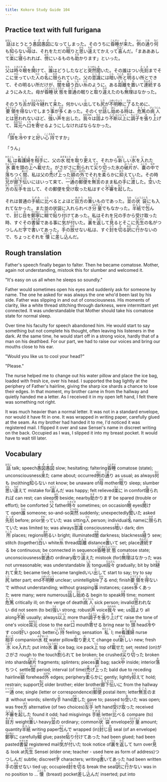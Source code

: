 ```yaml
---
title: Kokoro Study Guide 104
---
```


## Practice text with full furigana

<p>
<ruby><rb>話</rb><rt>はなし</rt></ruby>はとうとう<ruby><rb>愚図愚図</rb><rt>ぐずぐず</rt></ruby>になってしまった。そのうちに<ruby><rb>昏睡</rb><rt>こんすい</rt></ruby>が<ruby><rb>来</rb><rt>き</rt></ruby>た。<ruby><rb>例</rb><rt>れい</rt></ruby>の<ruby><rb>通</rb><rt>とお</rt></ruby>り<ruby><rb>何</rb><rt>なに</rt></ruby>も<ruby><rb>知</rb><rt>し</rt></ruby>らない<ruby><rb>母</rb><rt>はは</rt></ruby>は、それをただの<ruby><rb>眠</rb><rt>ねむ</rt></ruby>りと<ruby><rb>思</rb><rt>おも</rt></ruby>い<ruby><rb>違</rb><rt>ちが</rt></ruby>えてかえって<ruby><rb>喜</rb><rt>よろこ</rt></ruby>んだ。「まあああして<ruby><rb>楽</rb><rt>らく</rt></ruby>に<ruby><rb>寝</rb><rt>ね</rt></ruby>られれば、<ruby><rb>傍</rb><rt>はた</rt></ruby>にいるものも<ruby><rb>助</rb><rt>たす</rt></ruby>かります」といった。
</p>

<p>
<ruby><rb>父</rb><rt>ちち</rt></ruby>は<ruby><rb>時々</rb><rt>ときどき</rt></ruby><ruby><rb>眼</rb><rt>め</rt></ruby>を<ruby><rb>開</rb><rt>あ</rt></ruby>けて、<ruby><rb>誰</rb><rt>たれ</rt></ruby>はどうしたなどと<ruby><rb>突然</rb><rt>とつぜん</rt></ruby><ruby><rb>聞</rb><rt>き</rt></ruby>いた。その誰はつい<ruby><rb>先刻</rb><rt>さっき</rt></ruby>までそこに<ruby><rb>坐</rb><rt>すわ</rt></ruby>っていた<ruby><rb>人</rb><rt>ひと</rt></ruby>の<ruby><rb>名</rb><rt>な</rt></ruby>に<ruby><rb>限</rb><rt>かぎ</rt></ruby>られていた。父の<ruby><rb>意識</rb><rt>いしき</rt></ruby>には<ruby><rb>暗</rb><rt>くら</rt></ruby>い<ruby><rb>所</rb><rt>ところ</rt></ruby>と<ruby><rb>明</rb><rt>あか</rt></ruby>るい所とできて、その明るい所だけが、<ruby><rb>闇</rb><rt>やみ</rt></ruby>を<ruby><rb>縫</rb><rt>ぬ</rt></ruby>う<ruby><rb>白</rb><rt>しろ</rt></ruby>い<ruby><rb>糸</rb><rt>いと</rt></ruby>のように、ある<ruby><rb>距離</rb><rt>きょり</rt></ruby>を<ruby><rb>置</rb><rt>お</rt></ruby>いて<ruby><rb>連続</rb><rt>れんぞく</rt></ruby>するようにみえた。母が<ruby><rb>昏睡</rb><rt>こんすい</rt></ruby><ruby><rb>状態</rb><rt>じょうたい</rt></ruby>を<ruby><rb>普通</rb><rt>ふつう</rt></ruby>の眠りと<ruby><rb>取</rb><rt>と</rt></ruby>り<ruby><rb>違</rb><rt>ちが</rt></ruby>えたのも<ruby><rb>無理</rb><rt>むり</rt></ruby>はなかった。
</p>

<p>
そのうち<ruby><rb>舌</rb><rt>した</rt></ruby>が<ruby><rb>段々</rb><rt>だんだん</rt></ruby><ruby><rb>縺</rb><rt>もつ</rt></ruby>れて<ruby><rb>来</rb><rt>き</rt></ruby>た。何かいい<ruby><rb>出</rb><rt>だ</rt></ruby>しても<ruby><rb>尻</rb><rt>しり</rt></ruby>が<ruby><rb>不明瞭</rb><rt>ふめいりょう</rt></ruby>に<ruby><rb>了</rb><rt>おわ</rt></ruby>るために、<ruby><rb>要領</rb><rt>ようりょう</rt></ruby>を<ruby><rb>得</rb><rt>え</rt></ruby>ないでしまう<ruby><rb>事</rb><rt>こと</rt></ruby>が<ruby><rb>多</rb><rt>おお</rt></ruby>くあった。そのくせ<ruby><rb>話</rb><rt>はな</rt></ruby>し<ruby><rb>始</rb><rt>はじ</rt></ruby>める<ruby><rb>時</rb><rt>とき</rt></ruby>は、<ruby><rb>危篤</rb><rt>きとく</rt></ruby>の<ruby><rb>病人</rb><rt>びょうにん</rt></ruby>とは<ruby><rb>思</rb><rt>おも</rt></ruby>われないほど、<ruby><rb>強</rb><rt>つよ</rt></ruby>い<ruby><rb>声</rb><rt>こえ</rt></ruby>を出した。<ruby><rb>我々</rb><rt>われわれ</rt></ruby>は<ruby><rb>固</rb><rt>もと</rt></ruby>より<ruby><rb>不断</rb><rt>ふだん</rt></ruby><ruby><rb>以上</rb><rt>いじょう</rt></ruby>に<ruby><rb>調子</rb><rt>ちょうし</rt></ruby>を<ruby><rb>張</rb><rt>は</rt></ruby>り<ruby><rb>上</rb><rt>あ</rt></ruby>げて、<ruby><rb>耳元</rb><rt>みみもと</rt></ruby>へ<ruby><rb>口</rb><rt>くち</rt></ruby>を<ruby><rb>寄</rb><rt>よ</rt></ruby>せるようにしなければならなかった。
</p>

<p>
「<ruby><rb>頭</rb><rt>あたま</rt></ruby>を<ruby><rb>冷</rb><rt>ひ</rt></ruby>やすと<ruby><rb>好</rb><rt>い</rt></ruby>い<ruby><rb>心持</rb><rt>こころもち</rt></ruby>ですか」
</p>

「うん」

<p>
<ruby><rb>私</rb><rt>わたくし</rt></ruby>は<ruby><rb>看護婦</rb><rt>かんごふ</rt></ruby>を<ruby><rb>相手</rb><rt>あいて</rt></ruby>に、父の<ruby><rb>水枕</rb><rt>みずまくら</rt></ruby>を<ruby><rb>取</rb><rt>と</rt></ruby>り<ruby><rb>更</rb><rt>か</rt></ruby>えて、それから<ruby><rb>新</rb><rt>あたら</rt></ruby>しい<ruby><rb>氷</rb><rt>こおり</rt></ruby>を<ruby><rb>入</rb><rt>い</rt></ruby>れた<ruby><rb>氷嚢</rb><rt>ひょうのう</rt></ruby>を頭の<ruby><rb>上</rb><rt>うえ</rt></ruby>へ<ruby><rb>載</rb><rt>の</rt></ruby>せた。がさがさに<ruby><rb>割</rb><rt>わ</rt></ruby>られて<ruby><rb>尖</rb><rt>とが</rt></ruby>り<ruby><rb>切</rb><rt>き</rt></ruby>った氷の<ruby><rb>破片</rb><rt>はへん</rt></ruby>が、<ruby><rb>嚢</rb><rt>ふくろ</rt></ruby>の<ruby><rb>中</rb><rt>なか</rt></ruby>で<ruby><rb>落</rb><rt>お</rt></ruby>ちつく<ruby><rb>間</rb><rt>あいだ</rt></ruby>、私は父の<ruby><rb>禿</rb><rt>は</rt></ruby>げ<ruby><rb>上</rb><rt>あが</rt></ruby>った<ruby><rb>額</rb><rt>ひたい</rt></ruby>の<ruby><rb>外</rb><rt>はずれ</rt></ruby>でそれを<ruby><rb>柔</rb><rt>やわ</rt></ruby>らかに<ruby><rb>抑</rb><rt>おさ</rt></ruby>えていた。その時<ruby><rb>兄</rb><rt>あに</rt></ruby>が<ruby><rb>廊下</rb><rt>ろうか</rt></ruby><ruby><rb>伝</rb><rt>づた</rt></ruby>いにはいって来て、<ruby><rb>一通</rb><rt>いっつう</rt></ruby>の<ruby><rb>郵便</rb><rt>ゆうびん</rt></ruby>を<ruby><rb>無言</rb><rt>むごん</rt></ruby>のまま私の<ruby><rb>手</rb><rt>て</rt></ruby>に<ruby><rb>渡</rb><rt>わた</rt></ruby>した。<ruby><rb>空</rb><rt>あ</rt></ruby>いた<ruby><rb>方</rb><rt>ほう</rt></ruby>の<ruby><rb>左手</rb><rt>ひだりて</rt></ruby>を出して、その郵便を<ruby><rb>受</rb><rt>う</rt></ruby>け<ruby><rb>取</rb><rt>と</rt></ruby>った私はすぐ<ruby><rb>不審</rb><rt>ふしん</rt></ruby>を<ruby><rb>起</rb><rt>おこ</rt></ruby>した。
</p>

<p>
それは普通の<ruby><rb>手紙</rb><rt>てがみ</rt></ruby>に<ruby><rb>比</rb><rt>くら</rt></ruby>べるとよほど<ruby><rb>目方</rb><rt>めかた</rt></ruby>の<ruby><rb>重</rb><rt>おも</rt></ruby>いものであった。<ruby><rb>並</rb><rt>なみ</rt></ruby>の<ruby><rb>状袋</rb><rt>じょうぶくろ</rt></ruby>にも入れてなかった。また並の状袋に入れられべき<ruby><rb>分量</rb><rt>ぶんりょう</rt></ruby>でもなかった。<ruby><rb>半紙</rb><rt>はんし</rt></ruby>で<ruby><rb>包</rb><rt>つつ</rt></ruby>んで、<ruby><rb>封</rb><rt>ふう</rt></ruby>じ<ruby><rb>目</rb><rt>め</rt></ruby>を<ruby><rb>鄭寧</rb><rt>ていねい</rt></ruby>に<ruby><rb>糊</rb><rt>のり</rt></ruby>で<ruby><rb>貼</rb><rt>は</rt></ruby>り<ruby><rb>付</rb><rt>つ</rt></ruby>けてあった。私はそれを兄の手から受け取った時、すぐその<ruby><rb>書留</rb><rt>かきとめ</rt></ruby>である事に<ruby><rb>気</rb><rt>き</rt></ruby>が<ruby><rb>付</rb><rt>つ</rt></ruby>いた。<ruby><rb>裏</rb><rt>うら</rt></ruby>を<ruby><rb>返</rb><rt>かえ</rt></ruby>して<ruby><rb>見</rb><rt>み</rt></ruby>るとそこに<ruby><rb>先生</rb><rt>せんせい</rt></ruby>の名がつつしんだ<ruby><rb>字</rb><rt>じ</rt></ruby>で<ruby><rb>書</rb><rt>か</rt></ruby>いてあった。<ruby><rb>手</rb><rt>て</rt></ruby>の<ruby><rb>放</rb><rt>はな</rt></ruby>せない私は、すぐ<ruby><rb>封</rb><rt>ふう</rt></ruby>を<ruby><rb>切</rb><rt>き</rt></ruby>る<ruby><rb>訳</rb><rt>わけ</rt></ruby>に<ruby><rb>行</rb><rt>ゆ</rt></ruby>かないので、ちょっとそれを<ruby><rb>懐</rb><rt>ふところ</rt></ruby>に<ruby><rb>差</rb><rt>さ</rt></ruby>し<ruby><rb>込</rb><rt>こ</rt></ruby>んだ。
</p>


## Rough translation

Father's speech finally began to falter. Then he became comatose. Mother, again not understanding, mistook this for slumber and welcomed it.

"It's easy on us all when he sleeps so soundly."

Father would sometimes open his eyes and suddenly ask for someone by name. The one he asked for was always the one who'd been last by his side. Father was slipping in and out of consciousness. His moments of clarity, like a white thread stitching through darkness, were intermittant yet connected. It was understandable that Mother should take his comatose state for normal sleep.

Over time his faculty for speech abandoned him. He would start to say something but not complete his thought, often leaving his listeners in the dark. At the same time, he would start off in a strong voice, hardly that of a man on his deathbed. For our part, we had to raise our voices and bring our mouths close to his ear.

"Would you like us to cool your head?"

"Please."

The nurse helped me to change out his water pillow and place the ice bag, loaded with fresh ice, over his head. I supported the bag lightly at the periphery of Father's hairline, giving the sharp ice shards a chance to lose their edges. In that moment, my brother came in from the hallway and quietly handed me a letter. As I received it in my open left hand, I felt there was something not right.

It was much heavier than a normal letter. It was not in a standard envelope, nor would it have fit in one. It was wrapped in writing paper, carefully glued at the seam. As my brother had handed it to me, I'd noticed it was registered mail. I flipped it over and saw Sensei's name in discreet writing on the back. Occupied as I was, I slipped it into my breast pocket. It would have to wait till later.     


## Vocabulary

<p>
<span class="vocabstudy"><ruby><rb>話</rb><rt>はなし</rt></ruby>&nbsp;talk; speech</span><span class="vocabstudy"><ruby><rb>愚図愚図</rb><rt>ぐずぐず</rt></ruby>&nbsp;slow; hesitating; faltering</span><span class="vocabstudy"><ruby><rb>昏睡</rb><rt>こんすい</rt></ruby>&nbsp;comatose (state); unconsciousness</span><span class="vocabstudy"><ruby><rb>来</rb><rt>き</rt></ruby>た&nbsp;came about; occurred</span><span class="vocabstudy"><ruby><rb>例</rb><rt>れい</rt></ruby>の<ruby><rb>通</rb><rt>とお</rt></ruby>り&nbsp;as usual; as always</span><span class="vocabstudy"><ruby><rb>何</rb><rt>なに</rt></ruby>も&nbsp;(no)thing</span><span class="vocabstudy"><ruby><rb>知</rb><rt>し</rt></ruby>らない&nbsp;not know; be unaware of</span><span class="vocabstudy"><ruby><rb>母</rb><rt>はは</rt></ruby>&nbsp;mother</span><span class="vocabstudy"><ruby><rb>眠</rb><rt>ねむ</rt></ruby>り&nbsp;sleep; slumber</span><span class="vocabstudy"><ruby><rb>思</rb><rt>おも</rt></ruby>い<ruby><rb>違</rb><rt>ちが</rt></ruby>えて&nbsp;mistake for</span><span class="vocabstudy"><ruby><rb>喜</rb><rt>よろこ</rt></ruby>んだ&nbsp;was happy; felt relieved</span><span class="vocabstudy"><ruby><rb>楽</rb><rt>らく</rt></ruby>に&nbsp;in comfort</span><span class="vocabstudy"><ruby><rb>寝</rb><rt>ね</rt></ruby>られれば&nbsp;can rest; can sleep</span><span class="vocabstudy"><ruby><rb>傍</rb><rt>はた</rt></ruby>&nbsp;beside; nearby</span><span class="vocabstudy"><ruby><rb>助</rb><rt>たす</rt></ruby>かります&nbsp;be spared (trouble or effort); be comforted</span>
<span class="vocabstudy"><ruby><rb>父</rb><rt>ちち</rt></ruby>&nbsp;father</span><span class="vocabstudy"><ruby><rb>時々</rb><rt>ときどき</rt></ruby>&nbsp;sometimes; on occasion</span><span class="vocabstudy"><ruby><rb>眼</rb><rt>め</rt></ruby>&nbsp;eyes</span><span class="vocabstudy"><ruby><rb>開</rb><rt>あ</rt></ruby>けて&nbsp;open</span><span class="vocabstudy"><ruby><rb>誰</rb><rt>たれ</rt></ruby>&nbsp;someone; so-and-so</span><span class="vocabstudy"><ruby><rb>突然</rb><rt>とつぜん</rt></ruby>&nbsp;suddenly; unexpectedly</span><span class="vocabstudy"><ruby><rb>聞</rb><rt>き</rt></ruby>いた&nbsp;asked</span><span class="vocabstudy"><ruby><rb>先刻</rb><rt>さっき</rt></ruby>&nbsp;before; prior</span><span class="vocabstudy"><ruby><rb>坐</rb><rt>すわ</rt></ruby>っていた&nbsp;was sitting</span><span class="vocabstudy"><ruby><rb>人</rb><rt>ひと</rt></ruby>&nbsp;person; individual</span><span class="vocabstudy"><ruby><rb>名</rb><rt>な</rt></ruby>&nbsp;name</span><span class="vocabstudy">に<ruby><rb>限</rb><rt>かぎ</rt></ruby>られていた&nbsp;was limited to; was always</span><span class="vocabstudy"><ruby><rb>意識</rb><rt>いしき</rt></ruby>&nbsp;consciousness</span><span class="vocabstudy"><ruby><rb>暗</rb><rt>くら</rt></ruby>い&nbsp;dark; dim</span><span class="vocabstudy"><ruby><rb>所</rb><rt>ところ</rt></ruby>&nbsp;places; regions</span><span class="vocabstudy"><ruby><rb>明</rb><rt>あか</rt></ruby>るい&nbsp;bright; illuminated</span><span class="vocabstudy"><ruby><rb>闇</rb><rt>やみ</rt></ruby>&nbsp;darkness; blackness</span><span class="vocabstudy"><ruby><rb>縫</rb><rt>ぬ</rt></ruby>う&nbsp;sew; stitch (together)</span><span class="vocabstudy"><ruby><rb>白</rb><rt>しろ</rt></ruby>い&nbsp;white</span><span class="vocabstudy"><ruby><rb>糸</rb><rt>いと</rt></ruby>&nbsp;thread</span><span class="vocabstudy"><ruby><rb>距離</rb><rt>きょり</rt></ruby>&nbsp;distance</span><span class="vocabstudy"><ruby><rb>置</rb><rt>お</rt></ruby>いて&nbsp;set; place</span><span class="vocabstudy"><ruby><rb>連続</rb><rt>れんぞく</rt></ruby>する&nbsp;be continuous; be connected in sequence</span><span class="vocabstudy"><ruby><rb>昏睡</rb><rt>こんすい</rt></ruby><ruby><rb>状態</rb><rt>じょうたい</rt></ruby>&nbsp;comatose state; unconsciousness</span><span class="vocabstudy"><ruby><rb>普通</rb><rt>ふつう</rt></ruby>の&nbsp;ordinary</span><span class="vocabstudy"><ruby><rb>取</rb><rt>と</rt></ruby>り<ruby><rb>違</rb><rt>ちが</rt></ruby>えた&nbsp;mistook (for)</span><span class="vocabstudy"><ruby><rb>無理</rb><rt>むり</rt></ruby>はなかった&nbsp;was not unreasonable; was understandable</span>
<span class="vocabstudy"><ruby><rb>舌</rb><rt>した</rt></ruby>&nbsp;tongue</span><span class="vocabstudy"><ruby><rb>段々</rb><rt>だんだん</rt></ruby>&nbsp;gradually; bit by bit</span><span class="vocabstudy"><ruby><rb>縺</rb><rt>もつ</rt></ruby>れて<ruby><rb>来</rb><rt>き</rt></ruby>た&nbsp;became tied; became tangled</span><span class="vocabstudy">いい<ruby><rb>出</rb><rt>だ</rt></ruby>して&nbsp;start to say; try to say</span><span class="vocabstudy"><ruby><rb>尻</rb><rt>しり</rt></ruby>&nbsp;latter part; end</span><span class="vocabstudy"><ruby><rb>不明瞭</rb><rt>ふめいりょう</rt></ruby>&nbsp;unclear; unintelligible</span><span class="vocabstudy"><ruby><rb>了</rb><rt>おわ</rt></ruby>る&nbsp;end; finish</span><span class="vocabstudy"><ruby><rb>要領</rb><rt>ようりょう</rt></ruby>を<ruby><rb>得</rb><rt>え</rt></ruby>ないで&nbsp;without understanding; without grasping</span><span class="vocabstudy"><ruby><rb>事</rb><rt>こと</rt></ruby>&nbsp;instances; cases</span><span class="vocabstudy"><ruby><rb>多</rb><rt>おお</rt></ruby>くあった&nbsp;were many; were numerous</span><span class="vocabstudy"><ruby><rb>話</rb><rt>はな</rt></ruby>し<ruby><rb>始</rb><rt>はじ</rt></ruby>める&nbsp;begin to speak</span><span class="vocabstudy"><ruby><rb>時</rb><rt>とき</rt></ruby>&nbsp;time; moment</span><span class="vocabstudy"><ruby><rb>危篤</rb><rt>きとく</rt></ruby>&nbsp;critically ill; on the verge of death</span><span class="vocabstudy"><ruby><rb>病人</rb><rt>びょうにん</rt></ruby>&nbsp;sick person; invalid</span><span class="vocabstudy"><ruby><rb>思</rb><rt>おも</rt></ruby>われない&nbsp;did not seem (to be)</span><span class="vocabstudy"><ruby><rb>強</rb><rt>つよ</rt></ruby>い&nbsp;strong; robust</span><span class="vocabstudy"><ruby><rb>声</rb><rt>こえ</rt></ruby>&nbsp;voice</span><span class="vocabstudy"><ruby><rb>我々</rb><rt>われわれ</rt></ruby>&nbsp;we; us</span><span class="vocabstudy"><ruby><rb>固</rb><rt>もと</rt></ruby>より&nbsp;all along</span><span class="vocabstudy"><ruby><rb>不断</rb><rt>ふだん</rt></ruby>&nbsp;usually; always</span><span class="vocabstudy"><ruby><rb>以上</rb><rt>いじょう</rt></ruby>&nbsp;more than</span><span class="vocabstudy"><ruby><rb>調子</rb><rt>ちょうし</rt></ruby>を<ruby><rb>張</rb><rt>は</rt></ruby>り<ruby><rb>上</rb><rt>あ</rt></ruby>げて&nbsp;raise the tone of one's voice</span><span class="vocabstudy"><ruby><rb>耳元</rb><rt>みみもと</rt></ruby>&nbsp;close to the ear</span><span class="vocabstudy"><ruby><rb>口</rb><rt>くち</rt></ruby>&nbsp;mouth</span><span class="vocabstudy"><ruby><rb>寄</rb><rt>よ</rt></ruby>せる&nbsp;bring near to</span>
<span class="vocabstudy"><ruby><rb>頭</rb><rt>あたま</rt></ruby>&nbsp;head</span><span class="vocabstudy"><ruby><rb>冷</rb><rt>ひ</rt></ruby>やす&nbsp;cool</span><span class="vocabstudy"><ruby><rb>好</rb><rt>い</rt></ruby>い&nbsp;good; better</span><span class="vocabstudy"><ruby><rb>心持</rb><rt>こころもち</rt></ruby>&nbsp;feeling; sensation</span>
<span class="vocabstudy"><ruby><rb>私</rb><rt>わたくし</rt></ruby>&nbsp;I; me</span><span class="vocabstudy"><ruby><rb>看護婦</rb><rt>かんごふ</rt></ruby>&nbsp;nurse</span><span class="vocabstudy"><ruby><rb>相手</rb><rt>あいて</rt></ruby>&nbsp;companion</span><span class="vocabstudy"><ruby><rb>水枕</rb><rt>みずまくら</rt></ruby>&nbsp;water pillow</span><span class="vocabstudy"><ruby><rb>取</rb><rt>と</rt></ruby>り<ruby><rb>更</rb><rt>か</rt></ruby>えて&nbsp;change out</span><span class="vocabstudy"><ruby><rb>新</rb><rt>あたら</rt></ruby>しい&nbsp;new; fresh</span><span class="vocabstudy"><ruby><rb>氷</rb><rt>こおり</rt></ruby>&nbsp;ice</span><span class="vocabstudy"><ruby><rb>入</rb><rt>い</rt></ruby>れた&nbsp;put into</span><span class="vocabstudy"><ruby><rb>氷嚢</rb><rt>ひょうのう</rt></ruby>&nbsp;ice bag; ice pack</span><span class="vocabstudy"><ruby><rb>上</rb><rt>うえ</rt></ruby>&nbsp;top of</span><span class="vocabstudy"><ruby><rb>載</rb><rt>の</rt></ruby>せた&nbsp;set; rested (on)</span><span class="vocabstudy">がさがさ&nbsp;rough to the touch</span><span class="vocabstudy"><ruby><rb>割</rb><rt>わ</rt></ruby>られて&nbsp;be broken; be crushed</span><span class="vocabstudy"><ruby><rb>尖</rb><rt>とが</rt></ruby>り<ruby><rb>切</rb><rt>き</rt></ruby>った&nbsp;broken into shards</span><span class="vocabstudy"><ruby><rb>破片</rb><rt>はへん</rt></ruby>&nbsp;fragments; splinters; pieces</span><span class="vocabstudy"><ruby><rb>嚢</rb><rt>ふくろ</rt></ruby>&nbsp;bag; sack</span><span class="vocabstudy"><ruby><rb>中</rb><rt>なか</rt></ruby>&nbsp;inside; interior</span><span class="vocabstudy"><ruby><rb>落</rb><rt>お</rt></ruby>ちつく&nbsp;settle</span><span class="vocabstudy"><ruby><rb>間</rb><rt>あいだ</rt></ruby>&nbsp;period; interval (of time)</span><span class="vocabstudy"><ruby><rb>禿</rb><rt>は</rt></ruby>げ<ruby><rb>上</rb><rt>あが</rt></ruby>った&nbsp;bald due to receding hairline</span><span class="vocabstudy"><ruby><rb>額</rb><rt>ひたい</rt></ruby>&nbsp;forehead</span><span class="vocabstudy"><ruby><rb>外</rb><rt>はずれ</rt></ruby>&nbsp;edges; periphery</span><span class="vocabstudy"><ruby><rb>柔</rb><rt>やわ</rt></ruby>らかに&nbsp;gently; lightly</span><span class="vocabstudy"><ruby><rb>抑</rb><rt>おさ</rt></ruby>えて&nbsp;hold; restrain; support</span><span class="vocabstudy"><ruby><rb>兄</rb><rt>あに</rt></ruby>&nbsp;older brother; elder brother</span><span class="vocabstudy"><ruby><rb>廊下</rb><rt>ろうか</rt></ruby><ruby><rb>伝</rb><rt>づた</rt></ruby>いに&nbsp;from the hallway</span><span class="vocabstudy"><ruby><rb>一通</rb><rt>いっつう</rt></ruby>&nbsp;one; single (letter or correspondence)</span><span class="vocabstudy"><ruby><rb>郵便</rb><rt>ゆうびん</rt></ruby>&nbsp;postal item; letter</span><span class="vocabstudy"><ruby><rb>無言</rb><rt>むごん</rt></ruby>のまま&nbsp;without words; silently</span><span class="vocabstudy"><ruby><rb>手</rb><rt>て</rt></ruby>&nbsp;hand</span><span class="vocabstudy"><ruby><rb>渡</rb><rt>わた</rt></ruby>した&nbsp;gave to; passed to</span><span class="vocabstudy"><ruby><rb>空</rb><rt>あ</rt></ruby>いた&nbsp;was open; was free</span><span class="vocabstudy"><ruby><rb>方</rb><rt>ほう</rt></ruby>&nbsp;alternative (of two choices)</span><span class="vocabstudy"><ruby><rb>左手</rb><rt>ひだりて</rt></ruby>&nbsp;left hand</span><span class="vocabstudy"><ruby><rb>受</rb><rt>う</rt></ruby>け<ruby><rb>取</rb><rt>と</rt></ruby>った&nbsp;received</span><span class="vocabstudy"><ruby><rb>不審</rb><rt>ふしん</rt></ruby>を<ruby><rb>起</rb><rt>おこ</rt></ruby>した&nbsp;found it odd; had misgivings</span>
<span class="vocabstudy"><ruby><rb>手紙</rb><rt>てがみ</rt></ruby>&nbsp;letter</span><span class="vocabstudy"><ruby><rb>比</rb><rt>くら</rt></ruby>べる&nbsp;compare (to)</span><span class="vocabstudy"><ruby><rb>目方</rb><rt>めかた</rt></ruby>&nbsp;weight</span><span class="vocabstudy"><ruby><rb>重</rb><rt>おも</rt></ruby>い&nbsp;heavy</span><span class="vocabstudy"><ruby><rb>並</rb><rt>なみ</rt></ruby>の&nbsp;ordinary; common</span><span class="vocabstudy"><ruby><rb>状袋</rb><rt>じょうぶくろ</rt></ruby>&nbsp;envelope</span><span class="vocabstudy"><ruby><rb>分量</rb><rt>ぶんりょう</rt></ruby>&nbsp;amount; quantity</span><span class="vocabstudy"><ruby><rb>半紙</rb><rt>はんし</rt></ruby>&nbsp;writing paper</span><span class="vocabstudy"><ruby><rb>包</rb><rt>つつ</rt></ruby>んで&nbsp;wrapped (in)</span><span class="vocabstudy"><ruby><rb>封</rb><rt>ふう</rt></ruby>じ<ruby><rb>目</rb><rt>め</rt></ruby>&nbsp;seal (of an envelope)</span><span class="vocabstudy"><ruby><rb>鄭寧</rb><rt>ていねい</rt></ruby>に&nbsp;carefully</span><span class="vocabstudy"><ruby><rb>糊</rb><rt>のり</rt></ruby>&nbsp;glue; paste</span><span class="vocabstudy"><ruby><rb>貼</rb><rt>は</rt></ruby>り<ruby><rb>付</rb><rt>つ</rt></ruby>けてあった&nbsp;had been glued; had been pasted</span><span class="vocabstudy"><ruby><rb>書留</rb><rt>かきとめ</rt></ruby>&nbsp;registered mail</span><span class="vocabstudy"><ruby><rb>気</rb><rt>き</rt></ruby>が<ruby><rb>付</rb><rt>つ</rt></ruby>いた&nbsp;took notice of</span><span class="vocabstudy"><ruby><rb>裏</rb><rt>うら</rt></ruby>を<ruby><rb>返</rb><rt>かえ</rt></ruby>して&nbsp;turn over</span><span class="vocabstudy"><ruby><rb>見</rb><rt>み</rt></ruby>る&nbsp;look at</span><span class="vocabstudy"><ruby><rb>先生</rb><rt>せんせい</rt></ruby>&nbsp;Sensei (elder one; teacher - used here as form of address)</span><span class="vocabstudy">つつしんだ&nbsp;subtle; discreet</span><span class="vocabstudy"><ruby><rb>字</rb><rt>じ</rt></ruby>&nbsp;characters; writing</span><span class="vocabstudy"><ruby><rb>書</rb><rt>か</rt></ruby>いてあった&nbsp;had been written</span><span class="vocabstudy"><ruby><rb>手</rb><rt>て</rt></ruby>の<ruby><rb>放</rb><rt>はな</rt></ruby>せない&nbsp;tied up; occupied</span><span class="vocabstudy"><ruby><rb>封</rb><rt>ふう</rt></ruby>を<ruby><rb>切</rb><rt>き</rt></ruby>る&nbsp;break the seal</span><span class="vocabstudy"><ruby><rb>訳</rb><rt>わけ</rt></ruby>に<ruby><rb>行</rb><rt>ゆ</rt></ruby>かない&nbsp;was in no position to ...</span><span class="vocabstudy"><ruby><rb>懐</rb><rt>ふところ</rt></ruby>&nbsp;(breast) pocket</span><span class="vocabstudy"><ruby><rb>差</rb><rt>さ</rt></ruby>し<ruby><rb>込</rb><rt>こ</rt></ruby>んだ&nbsp;inserted; put into</span>
</p>
